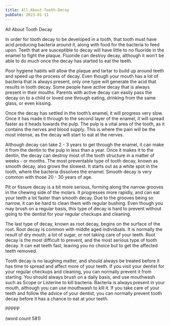 ```yaml
---
title: All-About-Tooth-Decay
pubDate: 2023-01-11
---
```


All About Tooth Decay

In order for tooth decay to be developed in a tooth, that tooth must have acid producing bacteria around it, along with food for the bacteria to feed upon.  Teeth that are susceptible to decay will have little to no fluoride in the enamel to fight the plaque.  Fluoride can destroy decay, although it won’t be able to do much once the decay has started to eat the teeth.

Poor hygiene habits will allow the plaque and tartar to build up around teeth and speed up the process of decay.  Even though your mouth has a lot of bacteria that is always present, only one type will generate the acid that results in tooth decay.  Some people have active decay that is always present in their mouths.  Parents with active decay can easily pass the decay on to a child or loved one through eating, drinking from the same glass, or even kissing.

Once the decay has settled in the tooth’s enamel, it will progress very slow.  Once it has made it through to the second layer of the enamel, it will spread faster as it heads towards the pulp.  The pulp is a vital area of the tooth, as it contains the nerves and blood supply.  This is where the pain will be the most intense, as the decay will start to eat at the nerves.

Although decay can take 2 - 3 years to get through the enamel, it can make it from the dentin to the pulp in less than a year.  Once it makes it to the dentin, the decay can destroy most of the tooth structure in a matter of weeks - or months.  The most preventable type of tooth decay, known as smooth decay, also grows the slowest.  It starts out as a white spot in the tooth, where the bacteria dissolves the enamel.  Smooth decay is very common with those 20 - 30 years of age.

Pit or fissure decay is a bit more serious, forming along the narrow grooves in the chewing side of the molars.  It progresses more rapidly, and can eat your teeth a lot faster than smooth decay.  Due to the grooves being so narrow, it can be hard to clean them with regular bushing.  Even though you may brush on a regular basis, this type of decay is hard to prevent without going to the dentist for your regular checkups and cleaning.

The last type of decay, known as root decay, begins on the surface of the root.  Root decay is common with middle aged individuals.  It is normally the result of dry mouth, a lot of sugar, or not taking care of your teeth.  Root decay is the most difficult to prevent, and the most serious type of tooth decay.  It can eat teeth fast, leaving you no choice but to get the affected teeth removed.

Tooth decay is no laughing matter, and should always be treated before it has time to spread and affect more of your teeth.  If you visit your dentist for your regular checkups and cleaning, you can normally prevent it from starting.  You should always brush on a daily basis, and use mouthwash such as Scope or Listerine to kill bacteria.  Bacteria is always present in your mouth, although you can use mouthwash to kill it.  If you take care of your teeth and follow the advice of your dentist, you can normally prevent tooth decay before it has a chance to eat at your teeth.

PPPPP

(word count 581)